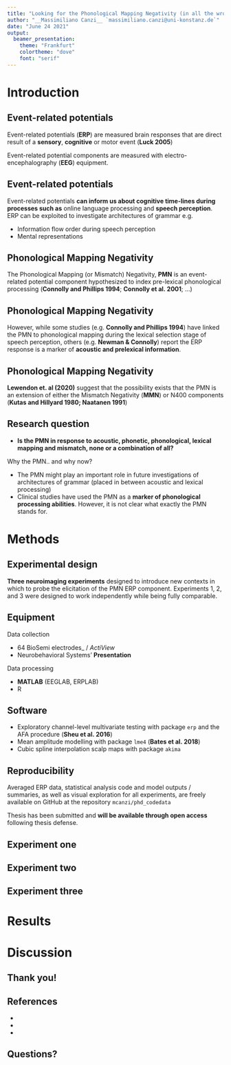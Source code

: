 ```yaml
---
title: "Looking for the Phonological Mapping Negativity (in all the wrong places)"
author: "__Massimiliano Canzi__ `massimiliano.canzi@uni-konstanz.de`"
date: "June 24 2021"
output: 
  beamer_presentation:
    theme: "Frankfurt"
    colortheme: "dove"
    font: "serif"
---
```


# Introduction

## Event-related potentials

Event-related potentials (__ERP__) are measured brain responses that are direct result of a __sensory__, __cognitive__ or motor event (__Luck 2005__)

Event-related potential components are measured with electro-encephalography (__EEG__) equipment.

## Event-related potentials

Event-related potentials __can inform us about cognitive time-lines during processes such as__ online language processing and __speech perception__. ERP can be exploited to investigate architectures of grammar e.g. 

\small

* Information flow order during speech perception
* Mental representations

\normalsize

## Phonological Mapping Negativity

The Phonological Mapping (or Mismatch) Negativity, __PMN__ is an event-related potential component hypothesized to index pre-lexical phonological processing (__Connolly and Phillips 1994__; __Connolly et al. 2001__; ...) 

## Phonological Mapping Negativity

However, while some studies (e.g. __Connolly and Phillips 1994__) have linked the PMN to phonological mapping during the lexical selection stage of speech perception, others (e.g. __Newman \& Connolly__) report the ERP response is a marker of __acoustic and prelexical information__. 

## Phonological Mapping Negativity

__Lewendon et. al (2020)__ suggest that the possibility exists that the PMN is an extension of either the Mismatch Negativity (__MMN__) or N400 components (__Kutas and Hillyard 1980; Naatanen 1991__)

## Research question

* __Is the PMN in response to acoustic, phonetic, phonological, lexical mapping and mismatch, none or a combination of all?__

Why the PMN.. and why now? 

\small

* The PMN might play an important role in future investigations of architectures of grammar (placed in between acoustic and lexical processing)
+ Clinical studies have used the PMN as a __marker of phonological processing abilities__. However, it is not clear what exactly the PMN stands for. 

\normalsize

# Methods

## Experimental design

__Three neuroimaging experiments__ designed to introduce new contexts in which to probe the elicitation of the PMN ERP component. Experiments 1, 2, and 3 were designed to work independently while being fully comparable.

## Equipment

Data collection

\small

* 64 BioSemi electrodes_ / _ActiView_
* Neurobehavioral Systems' __Presentation__

\normalsize

Data processing

\small

* __MATLAB__ (EEGLAB, ERPLAB)
* R

\normalsize

## Software

\small

* Exploratory channel-level multivariate testing with package `erp` and the AFA procedure (__Sheu et al. 2016__)
* Mean amplitude modelling with package `lme4` (__Bates et al. 2018__)
* Cubic spline interpolation scalp maps with package `akima`

## Reproducibility

Averaged ERP data, statistical analysis code and model outputs / summaries, as well as visual exploration for all experiments, are freely available on GitHub at the repository `mcanzi/phd_codedata`

Thesis has been submitted and __will be available through open access__ following thesis defense.

\normalsize

## Experiment one

## Experiment two

## Experiment three

# Results

##

##

##

##

# Discussion

##

##

##

##

## __Thank you!__

## References

\tiny

*

*

*

\normalsize

## Questions?